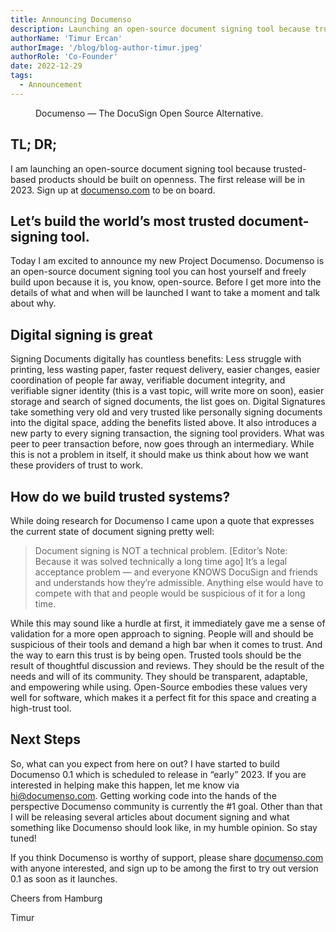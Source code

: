 ---
title: Announcing Documenso
description: Launching an open-source document signing tool because trusted-based products should be built on openness. The first release will be in 2023. Sign up at documenso.com to be on board.
authorName: 'Timur Ercan'
authorImage: '/blog/blog-author-timur.jpeg'
authorRole: 'Co-Founder'
date: 2022-12-29
tags:
  - Announcement
---

<figure>
  <MdxNextImage
    src="/blog/blog-banner-announcing-documenso.webp"
    width="1400"
    height="884"
    alt="Documenso announcement blog banner"
  />

  <figcaption className="text-center">Documenso — The DocuSign Open Source Alternative.</figcaption>
</figure>

## TL; DR;

I am launching an open-source document signing tool because trusted-based products should be built on openness. The first release will be in 2023. Sign up at <a href="https://documenso.com" target="_blank">documenso.com</a> to be on board.

## Let’s build the world’s most trusted document-signing tool.

Today I am excited to announce my new Project Documenso. Documenso is an open-source document signing tool you can host yourself and freely build upon because it is, you know, open-source. Before I get more into the details of what and when will be launched I want to take a moment and talk about why.

## Digital signing is great

Signing Documents digitally has countless benefits: Less struggle with printing, less wasting paper, faster request delivery, easier changes, easier coordination of people far away, verifiable document integrity, and verifiable signer identity (this is a vast topic, will write more on soon), easier storage and search of signed documents, the list goes on. Digital Signatures take something very old and very trusted like personally signing documents into the digital space, adding the benefits listed above. It also introduces a new party to every signing transaction, the signing tool providers. What was peer to peer transaction before, now goes through an intermediary. While this is not a problem in itself, it should make us think about how we want these providers of trust to work.

## How do we build trusted systems?

While doing research for Documenso I came upon a quote that expresses the current state of document signing pretty well:

> Document signing is NOT a technical problem. [Editor’s Note: Because it was solved technically a long time ago] It’s a legal acceptance problem — and everyone KNOWS DocuSign and friends and understands how they’re admissible. Anything else would have to compete with that and people would be suspicious of it for a long time.

While this may sound like a hurdle at first, it immediately gave me a sense of validation for a more open approach to signing. People will and should be suspicious of their tools and demand a high bar when it comes to trust. And the way to earn this trust is by being open. Trusted tools should be the result of thoughtful discussion and reviews. They should be the result of the needs and will of its community. They should be transparent, adaptable, and empowering while using. Open-Source embodies these values very well for software, which makes it a perfect fit for this space and creating a high-trust tool.

## Next Steps

So, what can you expect from here on out? I have started to build Documenso 0.1 which is scheduled to release in “early” 2023. If you are interested in helping make this happen, let me know via hi@documenso.com. Getting working code into the hands of the perspective Documenso community is currently the #1 goal. Other than that I will be releasing several articles about document signing and what something like Documenso should look like, in my humble opinion. So stay tuned!

If you think Documenso is worthy of support, please share <a href="https://documenso.com" target="_blank">documenso.com</a> with anyone interested, and sign up to be among the first to try out version 0.1 as soon as it launches.

Cheers from Hamburg

Timur
